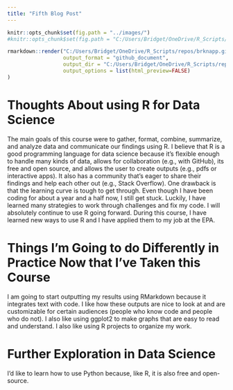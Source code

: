 ```yaml
---
title: "Fifth Blog Post"
---
```



```r
knitr::opts_chunk$set(fig.path = "../images/")
#knitr::opts_chunk$set(fig.path = "C:/Users/Bridget/OneDrive/R_Scripts/repos/brknapp.github.io/images")

```

```r
rmarkdown::render("C:/Users/Bridget/OneDrive/R_Scripts/repos/brknapp.github.io/_Rmd/2022-07-25-fifth-blog-post.Rmd",
                  output_format = "github_document",
                  output_dir = "C:/Users/Bridget/OneDrive/R_Scripts/repos/brknapp.github.io/_posts/",
                  output_options = list(html_preview=FALSE) 
)
```

# Thoughts About using R for Data Science

The main goals of this course were to gather, format, combine, summarize, and analyze data and communicate our findings using R. I believe that R is a good programming language for data science because it’s flexible enough to handle many kinds of data, allows for collaboration (e.g., with GitHub), its free and open source, and allows the user to create outputs (e.g., pdfs or interactive apps). It also has a community that’s eager to share their findings and help each other out (e.g., Stack Overflow). One drawback is that the learning curve is tough to get through. Even though I have been coding for about a year and a half now, I still get stuck. Luckily, I have learned many strategies to work through challenges and fix my code. I will absolutely continue to use R going forward. During this course, I have learned new ways to use R and I have applied them to my job at the EPA.

# Things I'm Going to do Differently in Practice Now that I've Taken this Course

I am going to start outputting my results using RMarkdown because it integrates text with code. I like how these outputs are nice to look at and are customizable for certain audiences (people who know code and people who do not). I also like using ggplot2 to make graphs that are easy to read and understand. I also like using R projects to organize my work.

# Further Exploration in Data Science

I’d like to learn how to use Python because, like R, it is also free and open-source. 
